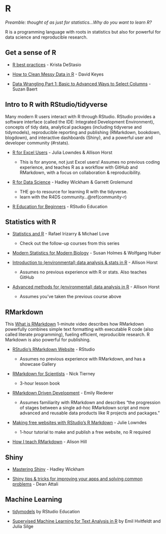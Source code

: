 # R {#rstats}

*Preamble: thought of as just for statistics...Why do you want to learn R?*

R is a programming language with roots in statistics but also for powerful for data science and reproducible research. 

<!---There are many resources for learning R, including the [\#rstats community](https://twitter.com/search?q=%23RStats&src=typeahead_click) on Twitter and [resources](https://twitter.com/ProfMattFox/status/1262013644306595840?s=20) [they create](https://cmdlinetips.com/2018/01/free-online-resources-books-to-learn-r-and-data-science/). --->

## Get a sense of R {#rstats-sense}

- [R best practices](https://kdestasio.github.io/post/r_best_practices/) - Krista DeStasio

- [How to Clean Messy Data in R](https://rfortherestofus.com/2019/12/how-to-clean-messy-data-in-r/) - David Keyes

- [Data Wrangling Part 1: Basic to Advanced Ways to Select Columns](https://suzanbaert.netlify.app/2018/01/dplyr-tutorial-1/) - Suzan Baert

## Intro to R with RStudio/tidyverse {#rstats-intro}

Many modern R users interact with R through RStudio. RStudio provides a software interface (called the IDE: Integrated Development Environment), concepts of tidy data, analytical packages (including tidyverse and tidymodels), reproducible reporting and publishing (RMarkdown, bookdown, blogdown), and interactive dashboards (Shiny), and a powerful user and developer community (\#rstats). <!---Tidyverse & RStudio airport--->


-   [R for Excel Users](https://rstudio-conf-2020.github.io/r-for-excel/) - Julia Lowndes & Allison Horst

    -  This is for anyone, not just Excel users! Assumes no previous coding experience, and teaches R as a workflow with GitHub and RMarkdown, with a focus on collaboration & reproducibility.

-   [R for Data Science](https://r4ds.had.co.nz/) - Hadley Wickham & Garrett Grolemund

    -   THE go-to resource for learning R with the tidyverse.
    -   learn with the R4DS community...\@ref(community-r)

-   [R Education for Beginners](https://education.rstudio.com/learn/beginner/) - RStudio Education

## Statistics with R {#rstats-stats}

-   [Statistics and R](https://www.edx.org/course/statistics-and-r) - Rafael Irizarry & Michael Love

    -   Check out the follow-up courses from this series

-   [Modern Statistics for Modern Biology](http://web.stanford.edu/class/bios221/book/index.html) - Susan Holmes & Wolfgang Huber\

-   [Introduction to (environmental) data analysis & stats in R](https://allisonhorst.github.io/) - Allison Horst

    -   Assumes no previous experience with R or stats. Also teaches GitHub

-   [Advanced methods for (environmental) data analysis in R](https://allisonhorst.github.io/) - Allison Horst

    -   Assumes you've taken the previous course above

## RMarkdown {#rmarkdown}

This [What is RMarkdown](https://vimeo.com/178485416) 1-minute video describes how RMarkdown powerfully combines simple text formatting with executable R code (also called literate programming), fueling efficient, reproducible research. R Markdown is also powerful for publishing.

-   [RStudio's RMarkdown Website](https://rmarkdown.rstudio.com/) - RStudio

    -   Assumes no previous experience with RMarkdown, and has a showcase Gallery

-   [RMarkdown for Scientists](https://rmd4sci.njtierney.com/) - Nick Tierney

    -   3-hour lesson book

-   [RMarkdown Driven Development](https://emilyriederer.netlify.app/post/rmarkdown-driven-development/) - Emily Riederer

    -   Assumes familiarity with RMarkdown and describes "the progression of stages between a single ad-hoc RMarkdown script and more advanced and reusable data products like R projects and packages."

-   [Making free websites with RStudio's R Markdown](https://jules32.github.io/rmarkdown-website-tutorial/) - Julie Lowndes

    -   1-hour tutorial to make and publish a free website, no R required\

-   [How I teach RMarkdown](https://alison.rbind.io/post/2020-05-28-how-i-teach-r-markdown/) - Alison Hill

<!---https://twitter.com/apreshill/status/1266424498028310528?s=19--->

## Shiny

-   [Mastering Shiny](https://mastering-shiny.org/) - Hadley Wickham

-   [Shiny tips & tricks for improving your apps and solving common problems](https://deanattali.com/blog/advanced-shiny-tips/) - Dean Attali

## Machine Learning {#rstats-ml}

-   [tidymodels](https://www.tidymodels.org/) by RStudio Education

-   [Supervised Machine Learning for Text Analysis in R](https://smltar.com/) by Emil Hvitfeldt and Julia Silge
